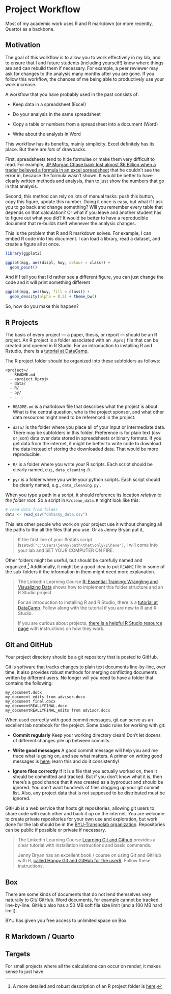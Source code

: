 # Project Workflow

Most of my academic work uses R and R markdown (or more recently, Quarto) as a backbone.

## Motivation

The goal of this workflow is to allow you to work effectively in my lab, and to ensure that I and future students (including yourself!) know where things are and can rebuild them if necessary. For example, a peer reviewer may ask for changes to the analysis many months after you are gone. If you follow this workflow, the chances of me being able to productively use your work increase.

A workflow that you have probably used in the past consists of:

-   Keep data in a spreadsheet (Excel)

-   Do your analysis in the same spreadsheet

-   Copy a table or numbers from a spreadsheet into a document (Word)

-   Write about the analysis in Word

This workflow has its benefits, mainly simplicity. Excel definitely has its place. But there are *lots* of drawbacks.

First, spreadsheets tend to hide formulae or make them very difficult to read. For example, [JP Morgan Chase bank lost almost \$6 Billion when a trader believed a formula in an excel spreadsheet](https://www.forbes.com/sites/tomgroenfeldt/2013/02/19/solutions-to-spreadsheet-risk-post-jpms-london-whale/?sh=1e4fd67d4a26) that he couldn't see the error in, because the formula wasn't shown. It would be better to have clearly written methods and analysis, than to just show the numbers that go in that analysis.

Second, this method can rely on lots of manual tasks: push this button, copy this figure, update this number. Doing it once is easy, but what if I ask you to go back and change something? Will you remember every table that depends on that calculation? Or what if you leave and another student has to figure out what you did? It would be better to have a reproducible document that re-builds itself whenever the analysis changes.

This is the problem that R and R markdown solves. For example, I can embed R code into this document. I can load a library, read a dataset, and create a figure all at once.

```r
library(ggplot2)

ggplot(mpg, aes(displ, hwy, colour = class)) + 
  geom_point()
```

And if I tell you that I'd rather see a different figure, you can just change the code and it will print something different

```r
ggplot(mpg, aes(hwy, fill = class)) + 
  geom_density(alpha = 0.5) + theme_bw()
```

So, how do you make this happen?

## R Projects

The basis of every project --- a paper, thesis, or report --- should be an R project. An R project is a folder associated with an `.Rproj` file that can be created and opened in R Studio. For an introduction to installing R and Rstudio, there is a [tutorial at DataCamp](https://www.datacamp.com/tutorial/r-studio-tutorial).

The R project folder should be organized into these subfolders as follows:

    <project>/
      - README.md
      - <project.Rproj>
      - data/
      - R/
      - py/
      - ....

-   `README.md` is a markdown file that describes what the project is about. What is the central question, who is the project sponsor, and what other data resources might need to be referenced in the project.

-   `data/` is the folder where you place all of your input or intermediate data. There may be subfolders in this folder. Preference is for plain text (csv or json) data over data stored in spreadsheets or binary formats. If you get data from the internet, it might be better to write code to download the data instead of storing the downloaded data. That would be more reproducible.

-   `R/` is a folder where you write your R scripts. Each script should be clearly named, e.g., `data_cleaning.R` .

-   `py/` is a folder where you write your python scripts. Each script should be clearly named, e.g., `data_cleaning.py` .

When you type a path in a script, it should reference its location *relative to the folder root*. So a script in `R/clean_data.R` might look like this:

``` r
# read data from folder
data <- read_csv("data/my_data.csv")
```

This lets other people who work on your project use it without changing all the paths to the all the files that you use. Or as Jenny Bryan put it,

> If the first line of your #rstats script is`setwd("C:\Users\jenny\path\that\only\I\have")`, I will come into your lab and SET YOUR COMPUTER ON FIRE.

Other folders might be useful, but should be carefully named and organized.[^workflow-1] Additionally, it might be a good idea to put `README` file in some of the sub-folders if the information in them might need more explanation.

[^workflow-1]: A more detailed and robust description of an R project folder is [here](https://www.chrisvoncsefalvay.com/2018/08/09/structuring-r-projects/).

> The LinkedIn Learning Course [R: Essential Training: Wrangling and Visualizing Data](https://www.linkedin.com/learning-login/share?account=2153100&forceAccount=false&redirect=https%3A%2F%2Fwww.linkedin.com%2Flearning%2Fr-essential-training-wrangling-and-visualizing-data%3Ftrk%3Dshare_ent_url%26shareId%3D079%252F6bFqRl2bLtOb519oUA%253D%253D) shows how to implement this folder structure and an R Studio project
>
> For an introduction to installing R and R Studio, there is a [tutorial at DataCamp](https://www.datacamp.com/tutorial/r-studio-tutorial). Follow along with the tutorial if you are new to R and R Studio.
>
> If you are curious about projects, [there is a helpful R Studio resource page](https://support.posit.co/hc/en-us/articles/200526207-Using-RStudio-Projects) with instructions on how they work.

## Git and GitHub

Your project directory should be a git repository that is posted to GitHub.

Git is software that tracks changes to plain text documents line-by-line, over time. It also provides robust methods for merging conflicting documents written by different users. No longer will you need to have a folder that contains the following:

    my_document.docx
    my_document edits from advisor.docx
    my_document final.docx
    my_documentREALLYFINAL.docx
    my_documentREALLYFINAL_edits from advisor.docx

When used correctly with good commit messages, git can serve as an excellent lab notebook for the project. Some basic rules for working with git:

-   **Commit regularly** Keep your working directory clean! Don't let dozens of different changes pile up between commits

-   **Write good messages** A good commit message will help you and me trace what is going on, and see what matters. A primer on writing good messages is [here](https://www.freecodecamp.org/news/writing-good-commit-messages-a-practical-guide/); learn this and do it consistently!

-   **Ignore files correctly** If it is a file that you actually worked on, then it should be committed and tracked. But if you don't know what it is, then there's a good chance that it was created as a byproduct and should be ignored. You don't want hundreds of files clogging up your git commit list. Also, any project data that is not supposed to be distributed must be ignored.

GitHub is a web service that hosts git repositories, allowing git users to share code with each other and back it up on the internet. You are welcome to create private repositories for your own use and exploration, but work done for the lab should be in the [BYU-Transpolab organization](https://github.com/byu-transpolab). Repositories can be public if possible or private if necessary.

> The LinkedIn Learning Course [Learning Git and Github](https://www.linkedin.com/learning-login/share?account=2153100&forceAccount=false&redirect=https%3A%2F%2Fwww.linkedin.com%2Flearning%2Flearning-git-and-github-14213624%3Ftrk%3Dshare_ent_url%26shareId%3DMbR%252FIb35SFSq%252BWIOnc2cxQ%253D%253D) provides a clear tutorial with installation instructions and basic commands.
>
> Jenny Bryan has an excellent book / course on using Git and GitHub with R, [called Happy Git and GitHub for the userR](https://happygitwithr.com/index.html). Follow these instructions.

## Box

There are some kinds of documents that do not lend themselves very naturally to Git/ GitHub. Word documents, for example cannot be tracked line-by-line. GitHub also has a 50 MB soft file size limit (and a 100 MB hard limit).

BYU has given you free access to unlimited space on Box.

## R Markdown / Quarto

## Targets

For small projects where all the calculations can occur on render, it makes sense to just have

